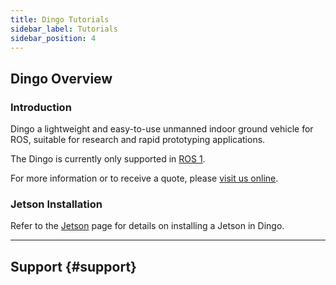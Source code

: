 ```yaml
---
title: Dingo Tutorials
sidebar_label: Tutorials
sidebar_position: 4
---
```



<ComponentIntroductionDingo />

## Dingo Overview

### Introduction

Dingo a lightweight and easy-to-use unmanned indoor ground vehicle for ROS, suitable for research and rapid prototyping applications.

<!-- These tutorials will assist you with setting up and operating your Dingo. -->

The Dingo is currently only supported in [ROS 1](/docs_versioned_docs/version-ros1noetic/robots/indoor_robots/dingo/tutorials_dingo.mdx).

For more information or to receive a quote, please [visit us online](http://clearpathrobotics.com/dingo).

### Jetson Installation

Refer to the [Jetson](../../accessories/computers/jetson/jetson_hardware/jetson_hardware.mdx) page for details on installing a Jetson in Dingo.

---

## Support {#support}

<Support />
